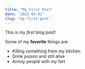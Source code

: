```yaml
---
title: "My First Post"
date: "2022-05-01"
slug: "my-first-post"
---
```


This is my *first* blog post!

Some of my **favorite** things are:
* Killing something from my kitchen
* Drink poison and still alive
* Annoy people with my fart